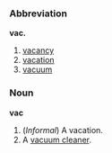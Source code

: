 ===Abbreviation===
'''vac.'''
# [[vacancy]]
# [[vacation]]
# [[vacuum]]

===Noun===
'''vac'''
# (''Informal'') A vacation.
# A [[vacuum cleaner]].
